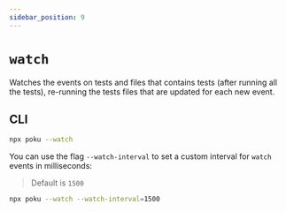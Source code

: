 ```yaml
---
sidebar_position: 9
---
```


# `watch`

Watches the events on tests and files that contains tests (after running all the tests), re-running the tests files that are updated for each new event.

## CLI

```bash
npx poku --watch
```

You can use the flag `--watch-interval` to set a custom interval for `watch` events in milliseconds:

> Default is `1500`

```bash
npx poku --watch --watch-interval=1500
```
